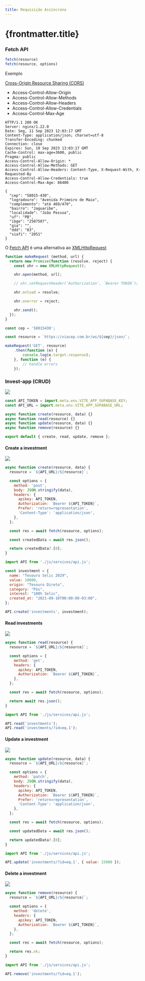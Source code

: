 ```yaml
---
title: Requisição Assíncrona
---
```



# {frontmatter.title}

### Fetch API

```js
fetch(resource)
fetch(resource, options)
```

Exemplo

<CodePreview src="/codes/w3c/fetch-api/via-cep/index.js" />

[Cross-Origin Resource Sharing (CORS)](https://developer.mozilla.org/en-US/docs/Web/HTTP/CORS)

- Access-Control-Allow-Origin
- Access-Control-Allow-Methods
- Access-Control-Allow-Headers
- Access-Control-Allow-Credentials
- Access-Control-Max-Age

```http
HTTP/1.1 200 OK
Server: nginx/1.22.0
Date: Seg, 11 Sep 2023 12:03:17 GMT
Content-Type: application/json; charset=utf-8
Transfer-Encoding: chunked
Connection: close
Expires: Sun, 10 Sep 2023 13:03:17 GMT
Cache-Control: max-age=3600, public
Pragma: public
Access-Control-Allow-Origin: *
Access-Control-Allow-Methods: GET
Access-Control-Allow-Headers: Content-Type, X-Request-With, X-Requested-By
Access-Control-Allow-Credentials: true
Access-Control-Max-Age: 86400

{
  "cep": "58015-430",
  "logradouro": "Avenida Primeiro de Maio",
  "complemento": "até 469/470",
  "bairro": "Jaguaribe",
  "localidade": "João Pessoa",
  "uf": "PB",
  "ibge": "2507507",
  "gia": "",
  "ddd": "83",
  "siafi": "2051"
}
```

O [Fetch API](https://developer.mozilla.org/en-US/docs/Web/API/Fetch_API) é uma alternativa ao [XMLHttpRequest](https://developer.mozilla.org/en-US/docs/Web/API/XMLHttpRequest)

```js
function makeRequest (method, url) {
  return new Promise(function (resolve, reject) {
    const xhr = new XMLHttpRequest();

    xhr.open(method, url);

    // xhr.setRequestHeader('Authorization', `Bearer TOKEN`);

    xhr.onload = resolve;

    xhr.onerror = reject;

    xhr.send();
  });
}

const cep = '58015430';

const resource = `https://viacep.com.br/ws/${cep}/json/`;

makeRequest('GET', resource)
    .then(function (e) {
        console.log(e.target.response);
    }, function (e) {
        // handle errors
    });
```

### Invest-app (CRUD)

![](/ls/imgs/w3c/fetch-api/invest-app-crud.png)

<CodeTree src="/codes/w3c/fetch-api/invest-app/" />

<CodePreview src="/codes/w3c/fetch-api/invest-app/.env.example" />

```js title="/codes/w3c/fetch-api/invest-app/js/service/api.js"
const API_TOKEN = import.meta.env.VITE_APP_SUPABASE_KEY;
const API_URL = import.meta.env.VITE_APP_SUPABASE_URL;

async function create(resource, data) {}
async function read(resource) {}
async function update(resource, data) {}
async function remove(resource) {}

export default { create, read, update, remove };
```

#### Create a investment

![](/ls/imgs/package/supabase-api/post-investment.png)

```js title="/codes/w3c/fetch-api/invest-app/js/service/api.js"
async function create(resource, data) {
  resource = `${API_URL}/${resource}`;

  const options = {
    method: 'post',
    body: JSON.stringify(data),
    headers: {
      apikey: API_TOKEN,
      Authorization: `Bearer ${API_TOKEN}`,
      Prefer: 'return=representation',
      'Content-Type': 'application/json',
    },
  };

  const res = await fetch(resource, options);

  const createdData = await res.json();

  return createdData?.[0];
}
```

```js
import API from './js/services/api.js';

const investment = {
  name: "Tesouro Selic 2029",
  value: 10000,
  origin: "Tesouro Direto",
  category: "Pós",
  interest: "100% Selic",
  created_at: "2021-09-10T00:00:00-03:00",
};

API.create('investments', investment);
```

#### Read investments

![](/ls/imgs/package/supabase-api/get-investments.png)

```js title="/codes/w3c/fetch-api/invest-app/js/service/api.js"
async function read(resource) {
  resource = `${API_URL}/${resource}`;

  const options = {
    method: 'get',
    headers: {
      apikey: API_TOKEN,
      Authorization: `Bearer ${API_TOKEN}`,
    },
  };

  const res = await fetch(resource, options);

  return await res.json();
}
```

```js
import API from './js/services/api.js';

API.read('investments');
API.read('investments/?id=eq.1');
```

#### Update a investment

![](/ls/imgs/package/supabase-api/patch-investment.png)

```js title="/codes/w3c/fetch-api/invest-app/js/service/api.js"
async function update(resource, data) {
  resource = `${API_URL}/${resource}`;

  const options = {
    method: 'patch',
    body: JSON.stringify(data),
    headers: {
      apikey: API_TOKEN,
      Authorization: `Bearer ${API_TOKEN}`,
      Prefer: 'return=representation',
      'Content-Type': 'application/json',
    },
  };

  const res = await fetch(resource, options);

  const updatedData = await res.json();

  return updatedData?.[0];
}
```

```js
import API from './js/services/api.js';

API.update('investments/?id=eq.1', { value: 15000 });
```

#### Delete a investment

![](/ls/imgs/package/supabase-api/delete-investment.png)

```js title="/codes/w3c/fetch-api/invest-app/js/service/api.js"
async function remove(resource) {
  resource = `${API_URL}/${resource}`;

  const options = {
    method: 'delete',
    headers: {
      apikey: API_TOKEN,
      Authorization: `Bearer ${API_TOKEN}`,
    },
  };

  const res = await fetch(resource, options);

  return res.ok;
}
```

```js
import API from './js/services/api.js';

API.remove('investments/?id=eq.1');
```
